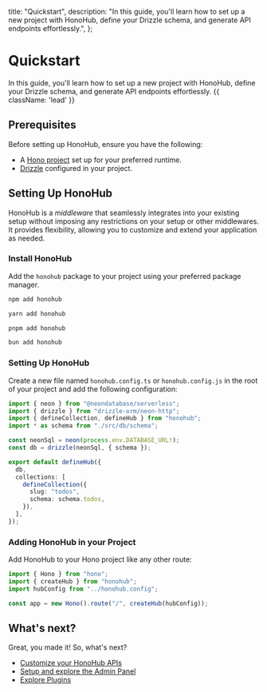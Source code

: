 
  title: "Quickstart",
  description:
    "In this guide, you'll learn how to set up a new project with HonoHub, define your Drizzle schema, and generate API endpoints effortlessly.",
};

# Quickstart

In this guide, you'll learn how to set up a new project with HonoHub, define your Drizzle schema, and generate API endpoints effortlessly. {{ className: 'lead' }}

## Prerequisites

Before setting up HonoHub, ensure you have the following:

- A [Hono project](https://hono.dev/docs/getting-started/basic) set up for your preferred runtime.
- [Drizzle](https://orm.drizzle.team/docs/sql-schema-declaration) configured in your project.

## Setting Up HonoHub

HonoHub is a _middleware_ that seamlessly integrates into your existing setup without imposing any restrictions on your setup or other middlewares. It provides flexibility, allowing you to customize and extend your application as needed.

### Install HonoHub

Add the `honohub` package to your project using your preferred package manager.

<CodeGroup>

```bash {{ title: 'npm' }}
npm add honohub
```

```bash {{ title: 'yarn' }}
yarn add honohub
```

```bash {{ title: 'pnpm' }}
pnpm add honohub
```

```bash {{ title: 'bun' }}
bun add honohub
```

</CodeGroup>

### Setting Up HonoHub

Create a new file named `honohub.config.ts` or `honohub.config.js` in the root of your project and add the following configuration:

<CodeGroup title="honohub.config.ts">

```ts
import { neon } from "@neondatabase/serverless";
import { drizzle } from "drizzle-orm/neon-http";
import { defineCollection, defineHub } from "honohub";
import * as schema from "./src/db/schema";

const neonSql = neon(process.env.DATABASE_URL!);
const db = drizzle(neonSql, { schema });

export default defineHub({
  db,
  collections: [
    defineCollection({
      slug: "todos",
      schema: schema.todos,
    }),
  ],
});
```

</CodeGroup>

### Adding HonoHub in your Project

Add HonoHub to your Hono project like any other route:

<CodeGroup title="index.ts">

```ts
import { Hono } from "hono";
import { createHub } from "honohub";
import hubConfig from "../honohub.config";

const app = new Hono().route("/", createHub(hubConfig));
```

</CodeGroup>

## What's next?

Great, you made it! So, what's next?

- [Customize your HonoHub APIs](/setup/configuration)
- [Setup and explore the Admin Panel](/development/admin-panel)
- [Explore Plugins](/plugins/usage)
